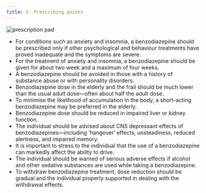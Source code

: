 ```yaml
---
title: 2. Prescribing points
---
```



![prescription pad](../../assets/con146653.jpg)

* For conditions such as anxiety and insomnia, a benzodiazepine should be prescribed only if other psychological and behaviour treatments have proved inadequate and the symptoms are severe.
* For the treatment of anxiety and insomnia, a benzodiazepine should be given for about two week and a maximum of four weeks.
* A benzodiazepine should be avoided in those with a history of substance abuse or with personality disorders.
* Benzodiazepine dose in the elderly and the frail should be much lower than the usual adult dose—often about half the adult dose.
* To minimise the likelihood of accumulation in the body, a short-acting benzodiazepine may be preferred in the elderly.
* Benzodiazepine dose should be reduced in impaired liver or kidney function.
* The individual should be advised about CNS depressant effects of benzodiazepines—including ‘hangover’ effects, unsteadiness, reduced alertness, and impaired memory.
* It is important to stress to the individual that the use of a benzodiazepine can markedly affect the ability to drive.
* The individual should be warned of serious adverse effects if alcohol and other sedative substances are used while taking a benzodiazepine.
* To withdraw benzodiazepine treatment, dose reduction should be gradual and the individual properly supported in dealing with the withdrawal effects.
